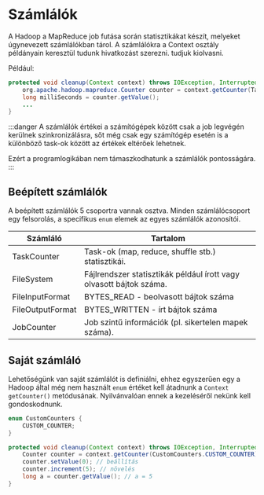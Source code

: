 # Számlálók

A Hadoop a MapReduce job futása során statisztikákat készít, melyeket úgynevezett számlálókban tárol. A számlálókra
a Context osztály példányain keresztül tudunk hivatkozást szerezni. tudjuk kiolvasni.

Például:

```java
protected void cleanup(Context context) throws IOException, InterruptedException {
    org.apache.hadoop.mapreduce.Counter counter = context.getCounter(TaskCounter.CPU_MILLISECONDS);
    long milliSeconds = counter.getValue();
    ...
}
```

:::danger
A számlálók értékei a számítógépek között csak a job legvégén kerülnek szinkronizálásra, sőt még csak egy számítógép
esetén is a különböző task-ok között az értékek eltérőek lehetnek.

Ezért a programlogikában nem támaszkodhatunk a számlálók pontosságára.
:::

## Beépített számlálók

A beépített számlálók 5 csoportra vannak osztva. Minden számlálócsoport egy felsorolás, a specifikus `enum` elemek az
egyes számlálók azonosítói.

| Számláló         | Tartalom                                                            |
|------------------|---------------------------------------------------------------------|
| TaskCounter      | Task-ok (map, reduce, shuffle stb.) statisztikái.                   |
| FileSystem       | Fájlrendszer statisztikák például írott vagy olvasott bájtok száma. |
| FileInputFormat  | BYTES_READ - beolvasott bájtok száma                                |
| FileOutputFormat | BYTES_WRITTEN - írt bájtok száma                                    |
| JobCounter       | Job szintű információk (pl. sikertelen mapek száma).                |



## Saját számláló

Lehetőségünk van saját számlálót is definiálni, ehhez egyszerűen egy a Hadoop által még nem használt `enum` értéket kell
átadnunk a `Context` `getCounter()` metódusának. Nyilvánvalóan ennek a kezeléséről nekünk kell gondoskodnunk.

```java
enum CustomCounters {
    CUSTOM_COUNTER;
}
```

```java
protected void cleanup(Context context) throws IOException, InterruptedException {
    Counter counter = context.getCounter(CustomCounters.CUSTOM_COUNTER);
    counter.setValue(0); // beállítás
    counter.increment(5); // növelés
    long a = counter.getValue(); // a = 5
}
```

